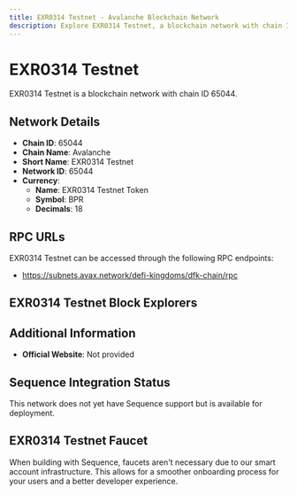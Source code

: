 ```yaml
--- 
title: EXR0314 Testnet - Avalanche Blockchain Network
description: Explore EXR0314 Testnet, a blockchain network with chain ID 65044. Learn about its native currency, EXR0314 Testnet Token, and how to interact with the network.
---
```


# EXR0314 Testnet

EXR0314 Testnet is a blockchain network with chain ID 65044.

## Network Details

- **Chain ID**: 65044
- **Chain Name**: Avalanche
- **Short Name**: EXR0314 Testnet
- **Network ID**: 65044
- **Currency**: 
  - **Name**: EXR0314 Testnet Token
  - **Symbol**: BPR
  - **Decimals**: 18

## RPC URLs

EXR0314 Testnet can be accessed through the following RPC endpoints:

- https://subnets.avax.network/defi-kingdoms/dfk-chain/rpc

## EXR0314 Testnet Block Explorers



## Additional Information

- **Official Website**: Not provided

## Sequence Integration Status

This network does not yet have Sequence support but is available for deployment.

## EXR0314 Testnet Faucet

When building with Sequence, faucets aren't necessary due to our smart account infrastructure. This allows for a smoother onboarding process for your users and a better developer experience.
